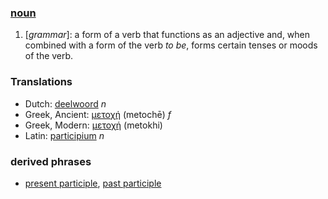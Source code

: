 ===[[noun]]===
#[''grammar'']: a form of a verb that functions as an adjective and, when combined with a form of the verb ''to be'', forms certain tenses or moods of the verb.

=== Translations ===
*Dutch: [[deelwoord]] ''n''
*Greek, Ancient: [[μετοχή]] (metochē) ''f''
*Greek, Modern: [[μετοχή]] (metokhi)
*Latin: [[participium]] ''n''

===derived phrases===
*[[present participle]], [[past participle]]